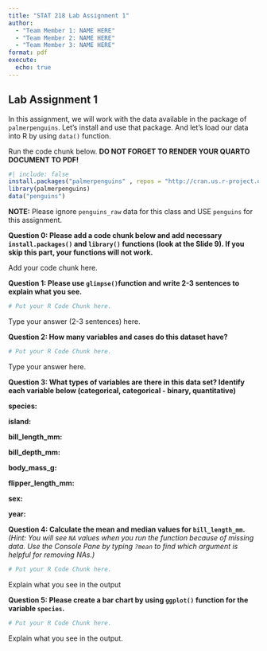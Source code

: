 ```yaml
---
title: "STAT 218 Lab Assignment 1"
author: 
  - "Team Member 1: NAME HERE"
  - "Team Member 2: NAME HERE"
  - "Team Member 3: NAME HERE"
format: pdf
execute:
  echo: true
---
```



## Lab Assignment 1

In this assignment, we will work with the data available in the package of `palmerpenguins`. Let's install and use that package. And let's load our data into R by using `data()` function.

Run the code chunk below. **DO NOT FORGET TO RENDER YOUR QUARTO DOCUMENT TO PDF!**

```r
#| include: false
install.packages("palmerpenguins" , repos = "http://cran.us.r-project.org")
library(palmerpenguins)
data("penguins") 
```

**NOTE:** Please ignore `penguins_raw` data for this class and USE `penguins` for this assignment.

**Question 0: Please add a code chunk below and add necessary `install.packages()` and `library()` functions (look at the Slide 9). If you skip this part, your functions will not work.**

Add your code chunk here.

**Question 1: Please use `glimpse()`function and write 2-3 sentences to explain what you see.**


```r

# Put your R Code Chunk here. 

```


Type your answer (2-3 sentences) here.


**Question 2: How many variables and cases do this dataset have?**

```r

# Put your R Code Chunk here. 

```


Type your answer here.


**Question 3: What types of variables are there in this data set? Identify each variable below (categorical, categorical - binary, quantitative)**

**species:**

**island:**

**bill_length_mm:**

**bill_depth_mm:**

**body_mass_g:**

**flipper_length_mm:**

**sex:**

**year:**


**Question 4: Calculate the mean and median values for `bill_length_mm`.**  
*(Hint: You will see `NA` values when you run the function because of missing data. Use the Console Pane by typing `?mean` to find which argument is helpful for removing NAs.)*


```r

# Put your R Code Chunk here. 

```

Explain what you see in the output

**Question 5: Please create a bar chart by using `ggplot()` function for the variable `species`.**


```r

# Put your R Code Chunk here.

```

Explain what you see in the output.